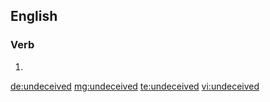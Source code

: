 ==English==

===Verb===
{{head|en}}

# {{en-past of|undeceive}}

[[de:undeceived]]
[[mg:undeceived]]
[[te:undeceived]]
[[vi:undeceived]]